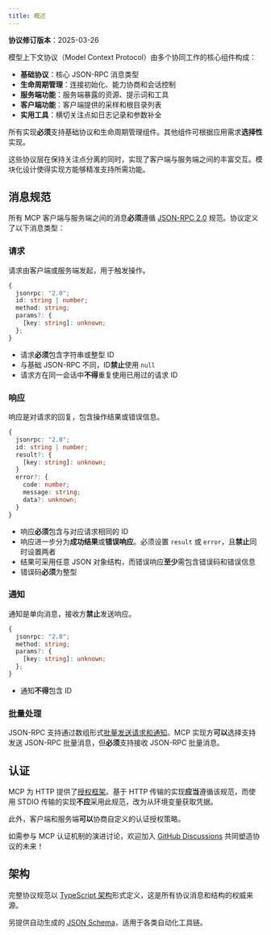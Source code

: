 ```yaml
---
title: 概述
---
```


<Info>**协议修订版本**：2025-03-26</Info>

模型上下文协议（Model Context Protocol）由多个协同工作的核心组件构成：

- **基础协议**：核心 JSON-RPC 消息类型
- **生命周期管理**：连接初始化、能力协商和会话控制
- **服务端功能**：服务端暴露的资源、提示词和工具
- **客户端功能**：客户端提供的采样和根目录列表
- **实用工具**：横切关注点如日志记录和参数补全

所有实现**必须**支持基础协议和生命周期管理组件。其他组件可根据应用需求**选择性**实现。

这些协议层在保持关注点分离的同时，实现了客户端与服务端之间的丰富交互。模块化设计使得实现方能够精准支持所需功能。

## 消息规范

所有 MCP 客户端与服务端之间的消息**必须**遵循 [JSON-RPC 2.0](https://www.jsonrpc.org/specification) 规范。协议定义了以下消息类型：

### 请求

请求由客户端或服务端发起，用于触发操作。

```typescript
{
  jsonrpc: "2.0";
  id: string | number;
  method: string;
  params?: {
    [key: string]: unknown;
  };
}
```

- 请求**必须**包含字符串或整型 ID
- 与基础 JSON-RPC 不同，ID**禁止**使用 `null`
- 请求方在同一会话中**不得**重复使用已用过的请求 ID

### 响应

响应是对请求的回复，包含操作结果或错误信息。

```typescript
{
  jsonrpc: "2.0";
  id: string | number;
  result?: {
    [key: string]: unknown;
  }
  error?: {
    code: number;
    message: string;
    data?: unknown;
  }
}
```

- 响应**必须**包含与对应请求相同的 ID
- 响应进一步分为**成功结果**或**错误响应**。必须设置 `result` 或 `error`，且**禁止**同时设置两者
- 结果可采用任意 JSON 对象结构，而错误响应**至少**需包含错误码和错误信息
- 错误码**必须**为整型

### 通知

通知是单向消息，接收方**禁止**发送响应。

```typescript
{
  jsonrpc: "2.0";
  method: string;
  params?: {
    [key: string]: unknown;
  };
}
```

- 通知**不得**包含 ID

### 批量处理

JSON-RPC 支持通过数组形式[批量发送请求和通知](https://www.jsonrpc.org/specification#batch)。MCP 实现方**可以**选择支持发送 JSON-RPC 批量消息，但**必须**支持接收 JSON-RPC 批量消息。

## 认证

MCP 为 HTTP 提供了[授权框架](/specification/2025-03-26/basic/authorization)。基于 HTTP 传输的实现**应当**遵循该规范，而使用 STDIO 传输的实现**不应**采用此规范，改为从环境变量获取凭据。

此外，客户端和服务端**可以**协商自定义的认证授权策略。

如需参与 MCP 认证机制的演进讨论，欢迎加入 [GitHub Discussions](https://github.com/modelcontextprotocol/specification/discussions) 共同塑造协议的未来！

## 架构

完整协议规范以 [TypeScript 架构](https://github.com/modelcontextprotocol/specification/blob/main/schema/2025-03-26/schema.ts)形式定义，这是所有协议消息和结构的权威来源。

另提供自动生成的 [JSON Schema](https://github.com/modelcontextprotocol/specification/blob/main/schema/2025-03-26/schema.json)，适用于各类自动化工具链。